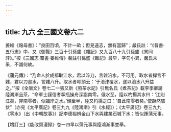 ```yaml
---
---
---
```

title: 九六 全三國文卷六二
---




姜維《報母書》：“良田百頃，不計一畝；但見遠志，無有當歸”；嚴氏註：“《晉書·五行志》中、又《御覽》三百十引孫盛《雜記》又九百八十九引孫盛《異同評》。”按《三國志·蜀書·姜維傳》裴註引孫盛《雜記》最早，字句小異，嚴氏未采，不識何故。

《蒲元傳》：“乃命人於成都取江水，君以淬刀，言雜涪水，不可用。取水者捍言不雜，君以刀畫水，言雜八升。取水者叩頭云：‘于涪津覆水，遂以涪水八升益之。’”按《全唐文》卷七二一張又新《煎茶水記》引無名氏《煮茶記》載李季卿請陸鴻漸品茶，“命軍士謹信者挈瓶操舟深詣南零。俄水至，陸以杓揚其水曰：‘江則江矣，非南零者，似臨岸之水。’傾至半，陸又杓揚之曰：‘自此南零者矣。’使蹶然駭伏”（亦見《太平廣記》卷三九九《陸鴻漸》引《水經》）；《太平廣記》卷三九九《零水》（出《中朝故事》）記李德裕辨金山下水與建業石城下水；皆似踵蒲元事。

【增訂三】《能改齋漫録》卷一四早以蒲元事與陸鴻漸事並舉。